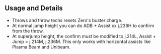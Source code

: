## Usage and Details

- Throws and throw techs resets Zero's buster charge.
- At normal jump height you can do <InputBlock>ADB + Assist xx j.236H</InputBlock> to confirm from the throw.
- At superjump height, the confirm must be modified to <InputBlock>j.214L, Assist + Jump > j.214M, j.236M</InputBlock>.
  This only works with horizontal assists like Plasma Beam and Unibeam.
